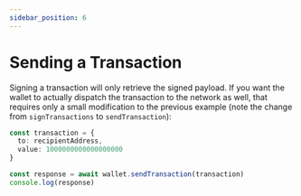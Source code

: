 ```yaml
---
sidebar_position: 6
---
```


# Sending a Transaction

Signing a transaction will only retrieve the signed payload.
If you want the wallet to actually dispatch the transaction to the network as well, that requires only a small modification to the previous example (note the change from `signTransactions` to `sendTransaction`):

```ts
const transaction = {
  to: recipientAddress,
  value: 1000000000000000000
}

const response = await wallet.sendTransaction(transaction)
console.log(response)
```
